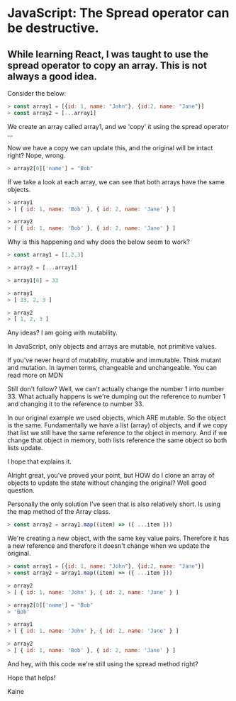 # JavaScript: The Spread operator can be destructive.

## While learning React, I was taught to use the spread operator to copy an array. This is not always a good idea.

Consider the below:

```js
> const array1 = [{id: 1, name: "John"}, {id:2, name: "Jane"}]
> const array2 = [...array1]
```

We create an array called array1, and we 'copy' it using the spread operator ...

Now we have a copy we can update this, and the original will be intact right? Nope, wrong.

```js
> array2[0]['name'] = "Bob"
```

If we take a look at each array, we can see that both arrays have the same objects.

```js
> array1
> [ { id: 1, name: 'Bob' }, { id: 2, name: 'Jane' } ]

> array2
> [ { id: 1, name: 'Bob' }, { id: 2, name: 'Jane' } ]
```

Why is this happening and why does the below seem to work?

```js
> const array1 = [1,2,3]

> array2 = [...array1]

> array1[0] = 33

> array1
> [ 33, 2, 3 ]

> array2
> [ 1, 2, 3 ]
```

Any ideas? I am going with mutability.

In JavaScript, only objects and arrays are mutable, not primitive values.

If you've never heard of mutability, mutable and immutable. Think mutant and mutation. In laymen terms, changeable and unchangeable. You can read more on MDN

Still don't follow? Well, we can't actually change the number 1 into number 33. What actually happens is we're dumping out the reference to number 1 and changing it to the reference to number 33.

In our original example we used objects, which ARE mutable. So the object is the same. Fundamentally we have a list (array) of objects, and if we copy that list we still have the same reference to the object in memory. And if we change that object in memory, both lists reference the same object so both lists update.

I hope that explains it.

Alright great, you've proved your point, but HOW do I clone an array of objects to update the state without changing the original?
Well good question.

Personally the only solution I've seen that is also relatively short. Is using the map method of the Array class.

```js
> const array2 = array1.map((item) => ({ ...item }))
```

We're creating a new object, with the same key value pairs. Therefore it has a new reference and therefore it doesn't change when we update the original.

```js
> const array1 = [{id: 1, name: "John"}, {id:2, name: "Jane"}]
> const array2 = array1.map((item) => ({ ...item }))

> array2
> [ { id: 1, name: 'John' }, { id: 2, name: 'Jane' } ]

> array2[0]['name'] = "Bob"
> 'Bob'

> array1
> [ { id: 1, name: 'John' }, { id: 2, name: 'Jane' } ]

> array2
> [ { id: 1, name: 'Bob' }, { id: 2, name: 'Jane' } ]
```

And hey, with this code we're still using the spread method right?

Hope that helps!

Kaine
